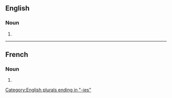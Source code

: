 ==English==

===Noun===
{{head|en|noun plural form}}

# {{plural of|antipathy|lang=en}}

[[Category:English plurals ending in "-ies"]]

----

==French==

===Noun===
{{head|fr|noun plural form|g=f}}

# {{plural of|antipathie|lang=fr}}